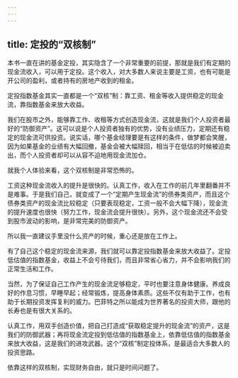 ```yaml
---
---
---
```

title: 定投的“双核制”
---




本书一直在讲的基金定投，其实隐含了一个非常重要的前提，那就是我们有定期的现金流收入，可以用于定投。这个收入，对大多数人来说主要是工资，也有可能是开公司的盈利，或者持有的房地产收到的租金。

定投指数基金其实一直都是一个“双核”制：靠工资、租金等收入提供稳定的现金流，靠指数基金来放大收益。

我们在股市之外，能够靠工作、收租等方式创造现金流，这就是我们个人投资者最好的“防御资产”。这可以说是个人投资者独有的优势，没有业绩压力，定期还有稳定的现金流可供投资。说实话，哪个基金经理要是有这样的条件，做梦都会笑醒，因为如果基金的业绩有大幅回撤，基金会被大幅赎回，相当于在低估的时候被迫卖出，而个人投资者却可以从容不迫地用现金流加仓。

就我个人体验来看，这个双核制是非常恐怖的。

工资这种现金流收入的提升是很快的。认真工作，收入在工作的前几年里翻番并不是难事。于是我们自己，就变成了一个“定期产生现金流”的债券类资产，而且这个债券类资产的现金流比较稳定（只要表现稳定，工资一般不会大幅下降），现金流的提升速度也很快（努力工作，现金流会提升很快）。另外，这个现金流还不会受到股市波动的影响，是非常完美的防御资产。

所以我一直建议手里没什么资产的时候，重心还是放在工作上。

有了自己这个稳定的现金流来源，我们就可以靠定投指数基金来放大收益了。定投低估值的指数基金，收益上不会亏待我们，而且非常省心省力，并不会影响我们的正常生活和工作。

当然，为了保证自己工作产生的现金流足够稳定，平时也要注意身体健康。养成良好的作息习惯，早睡早起；经常锻炼，提高身体素质。这些不仅有助于工作，也有助于长期投资发挥复利的威力。巴菲特之所以能成为世界著名的投资大师，跟他的长寿也是有很大关系的。

认真工作，用双手创造价值，把自己打造成“获取稳定提升的现金流”的资产，这是我们的防御武器；再将现金流定投到低估值的指数基金上，依靠低估值的指数基金来放大收益，这是我们的进攻武器。这个“双核”制定投体系，是最适合大多数人的投资思路。

依靠这样的双核制，实现财务自由，就只是时间问题了。
